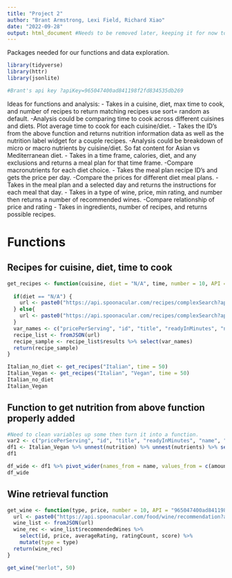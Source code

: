 ---
title: "Project 2"
author: "Brant Armstrong, Lexi Field, Richard Xiao"
date: "2022-09-28"
output: html_document #Needs to be removed later, keeping it for now to test how the file knits.
---

Packages needed for our functions and data exploration.
```{r, message=FALSE}
library(tidyverse)
library(httr)
library(jsonlite)

#Brant's api key ?apiKey=965047400ad841198f2fd834535db269
```

Ideas for functions and analysis:
- Takes in a cuisine, diet, max time to cook, and number of recipes to return matching recipes use sort= random as default. 
  -Analysis could be comparing time to cook across different cuisines and diets. Plot average time to cook for each cuisine/diet. 
- Takes the ID's from the above function and returns nutrition information data as well as the nutrition label widget for a couple recipes.
  -Analysis could be breakdown of micro or macro nutrients by cuisine/diet. So fat content for Asian vs Mediterranean diet.
- Takes in a time frame, calories, diet, and any exclusions and returns a meal plan for that time frame.
  -Compare macronutrients for each diet choice.
- Takes the meal plan recipe ID's and gets the price per day.
  -Compare the prices for different diet meal plans.
- Takes in the meal plan and a selected day and returns the instructions for each meal that day.
- Takes in a type of wine, price, min rating, and number then returns a number of recommended wines.
  -Compare relationship of price and rating
- Takes in ingredients, number of recipes, and returns possible recipes.

# **Functions**


## Recipes for cuisine, diet, time to cook

```{r}
get_recipes <- function(cuisine, diet = "N/A", time, number = 10, API = "965047400ad841198f2fd834535db269"){
  
  if(diet == "N/A") {
    url <- paste0("https://api.spoonacular.com/recipes/complexSearch?apiKey=", API, "&cuisine=", cuisine,"&maxReadyTime=", time, "&number=", number, "&sort=random&addRecipeNutrition=true")
  } else{
    url <- paste0("https://api.spoonacular.com/recipes/complexSearch?apiKey=", API, "&cuisine=", cuisine, "&diet=", diet,"&maxReadyTime=", time,"&number=", number, "&sort=random&addRecipeNutrition=true")
  }
  var_names <- c("pricePerServing", "id", "title", "readyInMinutes", "nutrition", "servings")
  recipe_list <- fromJSON(url)
  recipe_sample <- recipe_list$results %>% select(var_names)
  return(recipe_sample)
}

Italian_no_diet <- get_recipes("Italian", time = 50)
Italian_Vegan <- get_recipes("Italian", "Vegan", time = 50)
Italian_no_diet
Italian_Vegan
```


## Function to get nutrition from above function properly added

```{r}
#Need to clean variables up some then turn it into a function.
var2 <- c("pricePerServing", "id", "title", "readyInMinutes", "name", "amount", "unit", "percentOfDailyNeeds", "servings")
df1 <- Italian_Vegan %>% unnest(nutrition) %>% unnest(nutrients) %>% select(var2)
df1

df_wide <- df1 %>% pivot_wider(names_from = name, values_from = c(amount, percentOfDailyNeeds, unit ))
df_wide
```

## Wine retrieval function
```{r}
get_wine <- function(type, price, number = 10, API = "965047400ad841198f2fd834535db269"){
  url <- paste0("https://api.spoonacular.com/food/wine/recommendation?apiKey=", API, "&wine=", type, "&maxPrice=", price, "&number=", number)
  wine_list <- fromJSON(url)
  wine_rec <- wine_list$recommendedWines %>% 
    select(id, price, averageRating, ratingCount, score) %>% 
    mutate(type = type)
  return(wine_rec)
}

get_wine("merlot", 50)

```

